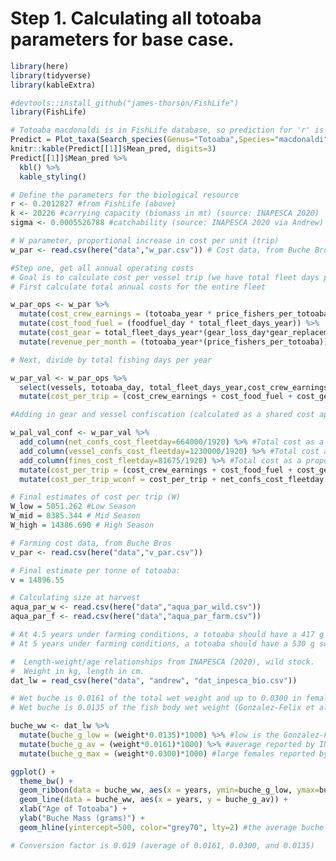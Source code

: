 
# Step 1. Calculating all totoaba parameters for base case.

```r

library(here)
library(tidyverse)
library(kableExtra)

#devtools::install_github("james-thorson/FishLife")
library(FishLife)

```

```r

# Totoaba macdonaldi is in FishLife database, so prediction for 'r' is informed by species-specific data.
Predict = Plot_taxa(Search_species(Genus="Totoaba",Species="macdonaldi")$match_taxonomy, mfrow=c(2,2))
knitr::kable(Predict[[1]]$Mean_pred, digits=3)
Predict[[1]]$Mean_pred %>%
  kbl() %>%
  kable_styling()

# Define the parameters for the biological resource
r <- 0.2012827 #from FishLife (above)
k <- 20226 #carrying capacity (biomass in mt) (source: INAPESCA 2020) 
sigma <- 0.0005526788 #catchability (source: INAPESCA 2020 via Andrew)

```


```r

# W parameter, proportional increase in cost per unit (trip)
w_par <- read.csv(here("data","w_par.csv")) # Cost data, from Buche Bros

#Step one, get all annual operating costs
# Goal is to calculate cost per vessel trip (we have total fleet days per year which is number of vessels * fishing days per month)
# First calculate total annual costs for the entire fleet

w_par_ops <- w_par %>% 
  mutate(cost_crew_earnings = (totoaba_year * price_fishers_per_totoaba * monthly_earnings_paid)) %>% 
  mutate(cost_food_fuel = (foodfuel_day * total_fleet_days_year)) %>% 
  mutate(cost_gear = total_fleet_days_year*(gear_loss_day*gear_replacement)) %>% 
  mutate(revenue_per_month = (totoaba_year*(price_fishers_per_totoaba)) - (cost_crew_earnings-cost_food_fuel-cost_gear))

# Next, divide by total fishing days per year

w_par_val <- w_par_ops %>% 
  select(vessels, totoaba_day, total_fleet_days_year,cost_crew_earnings,cost_food_fuel,cost_gear,bribes_year,revenue_per_month) %>% 
  mutate(cost_per_trip = (cost_crew_earnings + cost_food_fuel + cost_gear + bribes_year)/total_fleet_days_year) 

#Adding in gear and vessel confiscation (calculated as a shared cost applied to the entire fleet)

w_pal_val_conf <- w_par_val %>%
  add_column(net_confs_cost_fleetday=664000/1920) %>% #Total cost as a proportion of reported confiscations averaged over the year (1,920 fishing trips total). 5,720 nets in the water each year (each vessel sets 2-3 nets), and 0.07 of those nets are confiscated (we know that there are 415 gear confiscation events each year). So if we assume that each net costs $1,600, then our total cost to the fleet is $664,000.
  add_column(vessel_confs_cost_fleetday=1230000/1920) %>% #Total cost as a proportion of reported vessel seizures averaged over the year (1,920 fishing trips total). There are 150 boats in total each year, and 0.546 are confiscated (there are 82 confiscations a year). So we assume each boat is worth $15,000, and therefore the total cost to the fleet is $1,230,000.
  add_column(fines_cost_fleetday=81675/1920) %>% #Total cost as a proportion of reported vessel seizures averaged over the year (1,920 fishing trips total). There are 11 arrests/convictions where people are fined $7,425/event, which would add an additional cost of $42.54.
  mutate(cost_per_trip = (cost_crew_earnings + cost_food_fuel + cost_gear + bribes_year)/total_fleet_days_year) %>% 
  mutate(cost_per_trip_wconf = cost_per_trip + net_confs_cost_fleetday + vessel_confs_cost_fleetday + fines_cost_fleetday)

# Final estimates of cost per trip (W)
W_low = 5051.262 #Low Season 
W_mid = 8385.344 # Mid Season
W_high = 14386.690 # High Season

```


```r

# Farming cost data, from Buche Bros
v_par <- read.csv(here("data","v_par.csv")) 

# Final estimate per tonne of totoaba:
v = 14896.55

# Calculating size at harvest
aqua_par_w <- read.csv(here("data","aqua_par_wild.csv"))
aqua_par_f <- read.csv(here("data","aqua_par_farm.csv"))

# At 4.5 years under farming conditions, a totoaba should have a 417 g swim bladder
# At 5 years under farming conditions, a totoaba should have a 530 g swim bladder

```

```r

#  Length-weight/age relationships from INAPESCA (2020), wild stock.
#  Weight in kg, length in cm.
dat_lw = read_csv(here("data", "andrew", "dat_inpesca_bio.csv"))

# Wet buche is 0.0161 of the total wet weight and up to 0.0300 in females (INAPESCA 2020) (wild-caught).
# Wet buche is 0.0135 of the fish body wet weight (Gonzalez-Felix et al. 2021) (aquaculture raised).

buche_ww <- dat_lw %>% 
  mutate(buche_g_low = (weight*0.0135)*1000) %>% #low is the Gonzalez-Felix et al. 2021 aquaculture-raised number.
  mutate(buche_g_av = (weight*0.0161)*1000) %>% #average reported by INAPESCA
  mutate(buche_g_max = (weight*0.0300)*1000) #large females reported by INAPESCA

ggplot() +
  theme_bw() +
  geom_ribbon(data = buche_ww, aes(x = years, ymin=buche_g_low, ymax=buche_g_max), fill = "grey70", alpha=0.5) +
  geom_line(data = buche_ww, aes(x = years, y = buche_g_av)) +
  xlab("Age of Totoaba") +
  ylab("Buche Mass (grams)") +
  geom_hline(yintercept=500, color="grey70", lty=2) #the average buche size reported by fishermen.

# Conversion factor is 0.019 (average of 0.0161, 0.0300, and 0.0135)

```